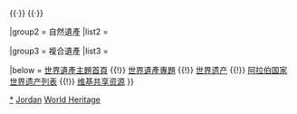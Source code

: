 {{Navbox
|name  = 約旦世界遺產
|title = {{JOR}}[[世界遗产]]
|state = autocollapse
|image = {{location map+ |Jordan |caption= |places=
<!-- 文化遺產 /-->
             {{location map~ |Jordan |label=326 |position= |link=佩特拉 |mark=Blue 0080ff pog.svg 
                |lat_deg=30 |lat_min=19 |lat_sec=50.016 |lat_dir=N
                |lon_deg=35 |lon_min=26 |lon_sec=35.988 |lon_dir=E
             }}
             {{location map~ |Jordan |label=327 |position= |link= |mark=Blue 0080ff pog.svg 
                |lat_deg=31 |lat_min=48 |lat_sec=6.984 |lat_dir=N
                |lon_deg=36 |lon_min=35 |lon_sec=8.988 |lon_dir=E
             }}
             {{location map~ |Jordan |label=1093 |position= |link= |mark=Blue 0080ff pog.svg 
                |lat_deg=31 |lat_min=30 |lat_sec=6.012 |lat_dir=N
                |lon_deg=35 |lon_min=55 |lon_sec=14.016 |lon_dir=E
             }}
             {{location map~ |Jordan |label=1446 |position= |link= |mark=Blue 0080ff pog.svg 
                |lat_deg=31 |lat_min=50 |lat_sec=14 |lat_dir=N
                |lon_deg=35 |lon_min=33 |lon_sec=10 |lon_dir=E
             }}
<!-- 複合遺產 /-->
             {{location map~ |Jordan |label=1377 |position= |link=瓦地伦 |mark=Yellow ffff00 pog.svg 
                |lat_deg=29 |lat_min=38 |lat_sec=23 |lat_dir=N
                |lon_deg=35 |lon_min=26 |lon_sec=2 |lon_dir=E
             }}
         }}

|basestyle  = background:#D1E5F2;
|titlestyle = background-color: #B5D8EF
|belowstyle = font-size:85%;

|group1 = 文化遺產
|list1  = <div>
{{nowrap|{{colortext|326|c=blue}}：[[佩特拉]]}}{{·}}
{{nowrap|{{colortext|327|c=blue}}：{{tsl|en|Quseir Amra|庫塞爾阿姆拉}}}}{{·}}
{{nowrap|{{colortext|1093|c=blue}}：{{tsl|en|Umm ar-Rasas|烏姆賴薩斯}}}}{{·}}
{{nowrap|{{colortext|1446|c=blue}}：{{tsl|en|Al-Maghtas|约旦河外伯大尼}}}}
</div>

|group2 = 自然遺產
|list2  = 

|group3 = 複合遺產
|list3  = <div>
{{nowrap|{{colortext|1377|c=gold}}：[[瓦地伦|瓦迪拉姆保护区]]}}
</div>

|below = [[Portal:世界遗产|世界遺產主題首頁]] {{!}} [[WikiProject:世界遗产|世界遺產專題]] {{!}} [[世界遗产]] {{!}} [[阿拉伯国家世界遗产列表]] {{!}} [[:Commons:Category:World Heritage Sites in Jordan|维基共享资源]]
}}<noinclude>
{{collapsible option}}
[[Category:約旦世界遺產|*]]
[[Category:阿拉伯國家世界遺產模板|Jordan]]
[[Category:約旦模板|World Heritage]]
</noinclude>
